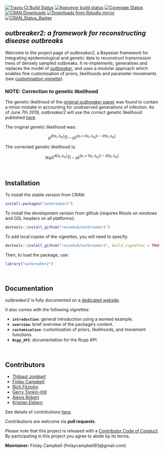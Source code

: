 
[![Travis-CI Build Status](https://travis-ci.org/reconhub/outbreaker2.svg?branch=master)](https://travis-ci.org/reconhub/outbreaker2)
[![Appveyor build status](https://ci.appveyor.com/api/projects/status/yj449x0yqhphvcrt/branch/master?svg=true)](https://ci.appveyor.com/project/thibautjombart/outbreaker2/branch/master)
[![Coverage Status](https://codecov.io/github/reconhub/outbreaker2/coverage.svg?branch=master)](https://codecov.io/github/reconhub/outbreaker2?branch=master)
[![CRAN Downloads](https://cranlogs.r-pkg.org/badges/outbreaker2)](https://cran.r-project.org/package=outbreaker2)
[![Downloads from Rstudio mirror](https://cranlogs.r-pkg.org/badges/grand-total/outbreaker2)](https://www.r-pkg.org:443/pkg/outbreaker2)
[![CRAN_Status_Badge](https://www.r-pkg.org/badges/version/outbreaker2)](https://cran.r-project.org/package=outbreaker2)

*outbreaker2: a framework for reconstructing disease outbreaks*
---------------------------------------------------------------

Welcome to the project page of *outbreaker2*, a Bayesian framework
 for integrating epidemiological and genetic data to reconstruct transmission
 trees of densely sampled outbreaks. It re-implements, generalises and replaces
 the model of [*outbreaker*](https://github.com/thibautjombart/outbreaker), and uses
 a modular approach which enables fine customisation of priors, likelihoods
 and parameter movements (see [customisation
 vignette](http://www.repidemicsconsortium.org/outbreaker2/articles/customisation.html)).

### NOTE: Correction to genetic likelihood

The genetic likelihood of the [original *outbreaker* paper](https://journals.plos.org/ploscompbiol/article?id=10.1371/journal.pcbi.1003457) was found to contain a minor mistake in accounting for unobserved generations of infection. As of June 7th 2019, *outbreaker2* will use the correct genetic likelihood published [here](https://journals.plos.org/ploscompbiol/article?id=10.1371/journal.pcbi.1006930).

The original genetic likelihood was:

$$\mu^{d(s_i,s_{\alpha_i})}(1 - \mu)^{(\kappa_i\times l(s_i, s_{\alpha_i})) - d(s_i,s_{\alpha_i})}$$

The corrected genetic likelihood is:

$$(\kappa_i \mu)^{d(s_i,s_{\alpha_i})}(1 - \mu)^{(\kappa_i\times l(s_i, s_{\alpha_i})) - d(s_i,s_{\alpha_i})}$$

<br>

Installation
-------------

To install the stable version from CRAN:
```r
install.packages("outbreaker2")
```

To install the development version from github (requires Rtools on windows and
GSL headers on all platforms):

```r
devtools::install_github("reconhub/outbreaker2")
```

To add local copies of the vignettes, you will need to specify:
```r
devtools::install_github("reconhub/outbreaker2", build_vignettes = TRUE)
```

Then, to load the package, use:

```r
library("outbreaker2")
```



<br>

Documentation
-------------

*outbreaker2* is fully documented on a [dedicated
 website](http://www.repidemicsconsortium.org/outbreaker2/).

It also comes with the following vignettes:

- **`introduction`**: general introduction using a worked example.
- **`overview`**: brief overview of the package's content.
- **`customisation`**: customisation of priors, likelihoods, and movement functions.
- **`Rcpp_API`**: documentation for the Rcpp API.



<br>

Contributors
------------
- [Thibaut Jombart](https://github.com/thibautjombart)
- [Finlay Campbell](https://github.com/finlaycampbell)
- [Rich Fitzjohn](https://github.com/richfitz)
- [Gerry Tonkin-Hill](https://github.com/gtonkinhill)
- [Alexis Robert](https://github.com/alxsrobert)
- [Kristjan Eldjarn](https://github.com/kreldjarn)


See details of contributions
[here](https://github.com/reconhub/outbreaker2/graphs/contributors).

Contributions are welcome via **pull requests**.

Please note that this project is released with a [Contributor Code of
Conduct](https://github.com/reconhub/outbreaker2/blob/master/CONDUCT.md). By
participating in this project you agree to abide by its terms.

**Maintainer:** Finlay Campbell (finlaycampbell93@gmail.com)
